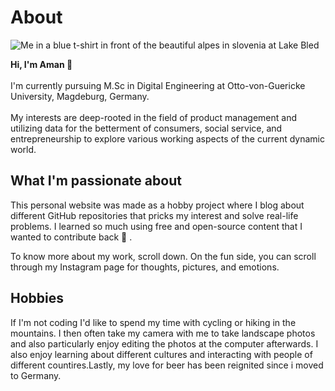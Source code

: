 
<SEO
  title="About"
  description="A little bit about me and what I'm passionate about, what I do at work, and what else I do in my free time. Maybe you're also into photography or hiking?"
  noIndex
/>


# About

<div className="img-left-wrap-text">

![Me in a blue t-shirt in front of the beautiful alpes in slovenia at Lake Bled](./aman-profile-pic.jpg)

**Hi, I'm Aman 👋**<br /><br />
I'm currently pursuing M.Sc in Digital Engineering at Otto-von-Guericke University, Magdeburg, Germany.<br /> <br />
My interests are deep-rooted in the field of product management and utilizing data for the betterment of consumers, social service, and entrepreneurship to explore various working aspects of the current dynamic world.

</div>

## What I'm passionate about

This personal website was made as a hobby project where I blog about different GitHub repositories that pricks my interest and solve real-life problems. I learned so much using free and open-source content that I wanted to contribute back 🎉 .

To know more about my work, scroll down. On the fun side, you can scroll through my Instagram page for thoughts, pictures, and emotions.

## Hobbies

If I'm not coding I'd like to spend my time with cycling or hiking in the mountains. I then often take my camera with me to take landscape photos and also particularly enjoy editing the photos at the computer afterwards. I also enjoy learning about different cultures and interacting with people of different countires.Lastly, my love for beer has been reignited since i moved to Germany.
